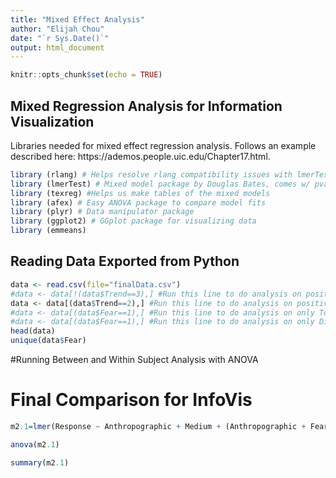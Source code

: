 ---
title: "Mixed Effect Analysis"
author: "Elijah Chou"
date: "`r Sys.Date()`"
output: html_document
---

```{r setup, include=FALSE}
knitr::opts_chunk$set(echo = TRUE)
```

## Mixed Regression Analysis for Information Visualization

Libraries needed for mixed effect regression analysis. Follows an example described here: https://ademos.people.uic.edu/Chapter17.html.


```{r libraries}
library (rlang) # Helps resolve rlang compatibility issues with lmerTest package
library (lmerTest) # Mixed model package by Douglas Bates, comes w/ pvalues! 
library (texreg) #Helps us make tables of the mixed models
library (afex) # Easy ANOVA package to compare model fits
library (plyr) # Data manipulator package
library (ggplot2) # GGplot package for visualizing data
library (emmeans)
```

## Reading Data Exported from Python


```{r pressure, echo=FALSE}
data <- read.csv(file="finalData.csv")
#data <- data[!(data$Trend==3),] #Run this line to do analysis on positive & neutral trends
data <- data[(data$Trend==2),] #Run this line to do analysis on positive trend
#data <- data[(data$Fear==1),] #Run this line to do analysis on only Tourism data
#data <- data[(data$Fear==1),] #Run this line to do analysis on only Disease data
head(data)
unique(data$Fear)
```
#Running Between and Within Subject Analysis with ANOVA

# Final Comparison for InfoVis
```{r}
m2.1=lmer(Response ~ Anthropographic + Medium + (Anthropographic + Fear|PID), data=data, REML=T)

anova(m2.1)

```
```{r}
summary(m2.1)
```


